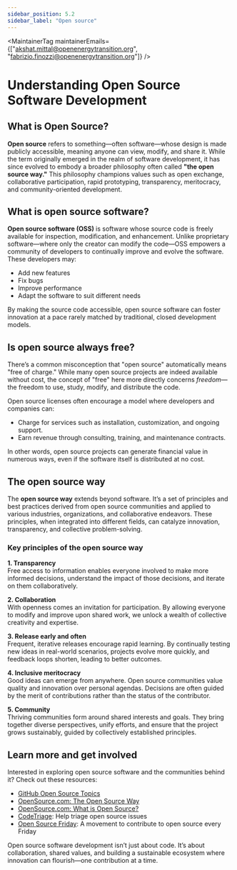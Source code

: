 ```yaml
---
sidebar_position: 5.2
sidebar_label: "Open source"
---
```



<MaintainerTag maintainerEmails={["akshat.mittal@openenergytransition.org", "fabrizio.finozzi@openenergytransition.org"]} />

# Understanding Open Source Software Development

## What is Open Source?

**Open source** refers to something—often software—whose design is made publicly accessible, meaning anyone can view, modify, and share it. While the term originally emerged in the realm of software development, it has since evolved to embody a broader philosophy often called **"the open source way."** This philosophy champions values such as open exchange, collaborative participation, rapid prototyping, transparency, meritocracy, and community-oriented development.

## What is open source software?

**Open source software (OSS)** is software whose source code is freely available for inspection, modification, and enhancement. Unlike proprietary software—where only the creator can modify the code—OSS empowers a community of developers to continually improve and evolve the software. These developers may:

- Add new features
- Fix bugs
- Improve performance
- Adapt the software to suit different needs

By making the source code accessible, open source software can foster innovation at a pace rarely matched by traditional, closed development models.

## Is open source always free?

There’s a common misconception that "open source" automatically means "free of charge." While many open source projects are indeed available without cost, the concept of "free" here more directly concerns *freedom*—the freedom to use, study, modify, and distribute the code.

Open source licenses often encourage a model where developers and companies can:

- Charge for services such as installation, customization, and ongoing support.
- Earn revenue through consulting, training, and maintenance contracts.

In other words, open source projects can generate financial value in numerous ways, even if the software itself is distributed at no cost.

## The open source way

The **open source way** extends beyond software. It’s a set of principles and best practices derived from open source communities and applied to various industries, organizations, and collaborative endeavors. These principles, when integrated into different fields, can catalyze innovation, transparency, and collective problem-solving.

### Key principles of the open source way

**1. Transparency**  
Free access to information enables everyone involved to make more informed decisions, understand the impact of those decisions, and iterate on them collaboratively.

**2. Collaboration**  
With openness comes an invitation for participation. By allowing everyone to modify and improve upon shared work, we unlock a wealth of collective creativity and expertise.

**3. Release early and often**  
Frequent, iterative releases encourage rapid learning. By continually testing new ideas in real-world scenarios, projects evolve more quickly, and feedback loops shorten, leading to better outcomes.

**4. Inclusive meritocracy**  
Good ideas can emerge from anywhere. Open source communities value quality and innovation over personal agendas. Decisions are often guided by the merit of contributions rather than the status of the contributor.

**5. Community**  
Thriving communities form around shared interests and goals. They bring together diverse perspectives, unify efforts, and ensure that the project grows sustainably, guided by collectively established principles.

## Learn more and get involved

Interested in exploring open source software and the communities behind it? Check out these resources:

- [GitHub Open Source Topics](https://github.com/topics/open-source)
- [OpenSource.com: The Open Source Way](https://opensource.com/open-source-way)
- [OpenSource.com: What is Open Source?](https://opensource.com/resources/what-open-source)
- [CodeTriage](https://www.codetriage.com/): Help triage open source issues
- [Open Source Friday](https://opensourcefriday.com/): A movement to contribute to open source every Friday

Open source software development isn’t just about code. It’s about collaboration, shared values, and building a sustainable ecosystem where innovation can flourish—one contribution at a time.

